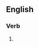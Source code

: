 ==English==

===Verb===
{{head|en|present participle}}

# {{present participle of|pollicate|lang=en|nocat=1}}